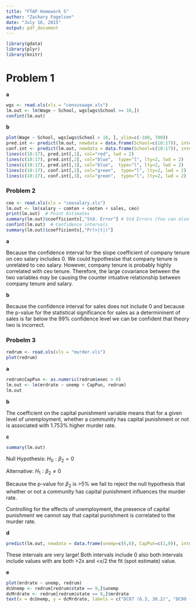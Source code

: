 ```yaml
---
title: "FTAP Homework 5"
author: "Zachary Fogelson"
date: "July 16, 2015"
output: pdf_document
---
```


```r
library(gdata)
library(plyr)
library(knitr)
```

# Problem 1

**a** 

```r
wgs <- read.xls(xls = "censuswage.xls")
lm.out <- lm(Wage ~ School, wgs[wgs$School >= 10,])
confint(lm.out)
```


**b**

```r
plot(Wage ~ School, wgs[wgs$School > 10, ], ylim=c(-100, 700))
pred.int <- predict(lm.out, newdata = data.frame(School=c(10:17)), interval = "predict")
conf.int <- predict(lm.out, newdata = data.frame(School=c(10:17)), interval = "confidence")
lines(c(10:17), pred.int[,1], col="red", lwd = 2)
lines(c(10:17), pred.int[,2], col="blue",  type="l", lty=2, lwd = 2)
lines(c(10:17), pred.int[,3], col="blue",  type="l", lty=2, lwd = 2)
lines(c(10:17), conf.int[,2], col="green",  type="l", lty=2, lwd = 2)
lines(c(10:17), conf.int[,3], col="green",  type="l", lty=2, lwd = 2)
```

### Problem 2

```r
ceo <- read.xls(xls = "ceosalary.xls")
lm.out <- lm(salary ~ comten + ceoten + sales, ceo)
print(lm.out)  # Point Estimates
summary(lm.out)$coefficients[,"Std. Error"] # Std Errors (You can also see this from sqrt(diag(vcov(lm.out))))
confint(lm.out)  # Confidence intervals
summary(lm.out)$coefficients[,"Pr(>|t|)"]
```

**a**

Because the confidence interval for the slope coefficient of company tenure on ceo salary includes 0. We could hypothesise that company tenure is unrelated to ceo salary. However, company tenure is probably highly correlated with ceo tenure. Therefore, the large covariance between the two variables may be causing the counter intuative relationship between company tenure and salary.

**b**

Because the confidence interval for sales does not include 0 and because the p-value for the statistical significance for sales as a determininent of sales is far below the 99% confidence level we can be confident that theory two is incorrect.


### Probelm 3

```r
redrum <- read.xls(xls = "murder.xls")
plot(redrum)
```

**a** 
```r
redrum$CapPun <- as.numeric(redrum$exec > 0)
lm.out <- lm(mrdrate ~ unemp + CapPun, redrum)
lm.out
```

**b**

The coefficient on the capital punishment variable means that for a given level of unemployment, whether a community has capital punishment or not is associated with 1.753% higher murder rate.

**c**

```r
summary(lm.out)
```

Null Hypothesis:
$H_0: \beta_{2} = 0$

Alternative:
$H_1: \beta_{2} \ne 0$


Because the p-value for $\beta_2$ is >5% we fail to reject the null hypothesis that whether or not a community has capital punishment influences the murder rate.

Controlling for the effects of unemployment, the presence of capital punishment we cannot say that capital punishment is correlated to the murder rate.

**d**

```r
predict(lm.out, newdata = data.frame(unemp=c(6,6), CapPun=c(1,0)), interval = "predict")
```

These intervals are very large! Both intervals include 0 also both intervals include values with are both >2x and <x/2 the fit (spot estimate) value.

**e**

```r
plot(mrdrate ~ unemp, redrum)
dcUnemp <- redrum[redrum$state == 9,]$unemp
dcMrdrate <- redrum[redrum$state == 9,]$mrdrate
text(x = dcUnemp, y = dcMrdrate, labels = c("DC87 (6.3, 36.2)", "DC90 (6.6, 77.8)", "DC93 (8.5, 78.5)"), cex = .7, pos = 1)
```
